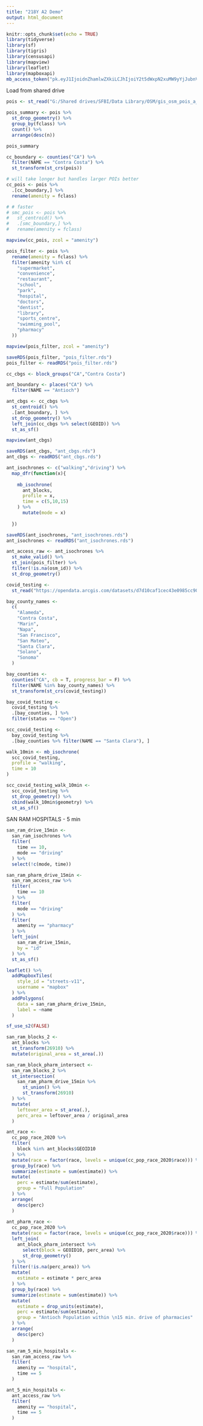```yaml
---
title: "218Y A2 Demo"
output: html_document
---
```


```r
knitr::opts_chunk$set(echo = TRUE)
library(tidyverse)
library(sf)
library(tigris)
library(censusapi)
library(mapview)
library(leaflet)
library(mapboxapi)
mb_access_token("pk.eyJ1IjoidnZhamlwZXkiLCJhIjoiY2t5dWxpN2xuMW9yYjJubnVrY2trdGF4ZCJ9.v4iJv_62J6JLt2rHxP-QTQ", install = T, overwrite = TRUE)
```

Load from shared drive

```r
pois <- st_read("G:/Shared drives/SFBI/Data Library/OSM/gis_osm_pois_a_free_1.shp")
```

```r
pois_summary <- pois %>% 
  st_drop_geometry() %>% 
  group_by(fclass) %>% 
  count() %>% 
  arrange(desc(n))

pois_summary
```

```r
cc_boundary <- counties("CA") %>% 
  filter(NAME == "Contra Costa") %>% 
  st_transform(st_crs(pois))

# will take longer but handles larger POIs better
cc_pois <- pois %>% 
  .[cc_boundary,] %>% 
  rename(amenity = fclass)

# # faster
# smc_pois <- pois %>% 
#   st_centroid() %>% 
#   .[smc_boundary,] %>% 
#   rename(amenity = fclass)
```

```r
mapview(cc_pois, zcol = "amenity")
```

```r
pois_filter <- pois %>% 
  rename(amenity = fclass) %>% 
  filter(amenity %in% c(
    "supermarket",
    "convenience",
    "restaurant",
    "school",
    "park",
    "hospital",
    "doctors",
    "dentist",
    "library",
    "sports_centre",
    "swimming_pool",
    "pharmacy"
  ))

mapview(pois_filter, zcol = "amenity")
```

```r
saveRDS(pois_filter, "pois_filter.rds")
pois_filter <- readRDS("pois_filter.rds")
```

```r
cc_cbgs <- block_groups("CA","Contra Costa")
```

```r
ant_boundary <- places("CA") %>% 
  filter(NAME == "Antioch")

ant_cbgs <- cc_cbgs %>% 
  st_centroid() %>% 
  .[ant_boundary, ] %>% 
  st_drop_geometry() %>% 
  left_join(cc_cbgs %>% select(GEOID)) %>% 
  st_as_sf()

mapview(ant_cbgs)
```

```r
saveRDS(ant_cbgs, "ant_cbgs.rds")
ant_cbgs <- readRDS("ant_cbgs.rds")
```

```r
ant_isochrones <- c("walking","driving") %>% 
  map_dfr(function(x){
    
    mb_isochrone(
      ant_blocks,
      profile = x,
      time = c(5,10,15)
    ) %>% 
      mutate(mode = x)
    
  })
```

```r
saveRDS(ant_isochrones, "ant_isochrones.rds")
ant_isochrones <- readRDS("ant_isochrones.rds")
```

```r
ant_access_raw <- ant_isochrones %>% 
  st_make_valid() %>%
  st_join(pois_filter) %>% 
  filter(!is.na(osm_id)) %>% 
  st_drop_geometry()
``` 

```r
covid_testing <-
  st_read("https://opendata.arcgis.com/datasets/d7d10caf1cec43e0985cc90fbbcf91cb_0.geojson")

bay_county_names <-
  c(
    "Alameda",
    "Contra Costa",
    "Marin",
    "Napa",
    "San Francisco",
    "San Mateo",
    "Santa Clara",
    "Solano",
    "Sonoma"
  )

bay_counties <-
  counties("CA", cb = T, progress_bar = F) %>%
  filter(NAME %in% bay_county_names) %>% 
  st_transform(st_crs(covid_testing))

bay_covid_testing <-
  covid_testing %>% 
  .[bay_counties, ] %>% 
  filter(status == "Open")
```


```r
scc_covid_testing <-
  bay_covid_testing %>% 
  .[bay_counties %>% filter(NAME == "Santa Clara"), ]

walk_10min <- mb_isochrone(
  scc_covid_testing,
  profile = "walking",
  time = 10
)

scc_covid_testing_walk_10min <-
  scc_covid_testing %>% 
  st_drop_geometry() %>% 
  cbind(walk_10min$geometry) %>% 
  st_as_sf()
```

SAN RAM HOSPITALS - 5 min

```r
san_ram_drive_15min <-
  san_ram_isochrones %>% 
  filter(
    time == 10,
    mode == "driving"
  ) %>% 
  select(!c(mode, time))

san_ram_pharm_drive_15min <-
  san_ram_access_raw %>% 
  filter(
    time == 10
  ) %>% 
  filter(
    mode == "driving"
  ) %>% 
  filter(
    amenity == "pharmacy"
  ) %>% 
  left_join(
    san_ram_drive_15min,
    by = "id"
  ) %>% 
  st_as_sf()
```

```r
leaflet() %>% 
  addMapboxTiles(
    style_id = "streets-v11",
    username = "mapbox"
  ) %>%
  addPolygons(
    data = san_ram_pharm_drive_15min,
    label = ~name
  )
```

```r
sf_use_s2(FALSE)

san_ram_blocks_2 <- 
  ant_blocks %>% 
  st_transform(26910) %>% 
  mutate(original_area = st_area(.))

san_ram_block_pharm_intersect <-
  san_ram_blocks_2 %>% 
  st_intersection(
    san_ram_pharm_drive_15min %>% 
      st_union() %>% 
      st_transform(26910)
  ) %>% 
  mutate(
    leftover_area = st_area(.),
    perc_area = leftover_area / original_area
  )
```

```r
ant_race <-
  cc_pop_race_2020 %>% 
  filter(
    block %in% ant_blocks$GEOID10
  ) %>% 
  mutate(race = factor(race, levels = unique(cc_pop_race_2020$race))) %>% 
  group_by(race) %>% 
  summarize(estimate = sum(estimate)) %>% 
  mutate(
    perc = estimate/sum(estimate),
    group = "Full Population"
  ) %>% 
  arrange(
    desc(perc)
  )
  
ant_pharm_race <-
  cc_pop_race_2020 %>% 
  mutate(race = factor(race, levels = unique(cc_pop_race_2020$race))) %>% 
  left_join(
    ant_block_pharm_intersect %>% 
      select(block = GEOID10, perc_area) %>% 
      st_drop_geometry()
  ) %>% 
  filter(!is.na(perc_area)) %>% 
  mutate(
    estimate = estimate * perc_area
  ) %>% 
  group_by(race) %>% 
  summarize(estimate = sum(estimate)) %>% 
  mutate(
    estimate = drop_units(estimate),
    perc = estimate/sum(estimate),
    group = "Antioch Population within \n15 min. drive of pharmacies"
  ) %>% 
  arrange(
    desc(perc)
  )
```

```r
san_ram_5_min_hospitals <-
  san_ram_access_raw %>% 
  filter(
    amenity == "hospital",
    time == 5
  )
```

```r
ant_5_min_hospitals <-
  ant_access_raw %>% 
  filter(
    amenity == "hospital",
    time == 5
  )
```


